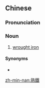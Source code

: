 {{also|熟铁}}
==Chinese==
{{zh-forms|s=熟铁}}

===Pronunciation===
{{zh-pron
|m=熟tiě
|c=suk6 tit3
|cat=n
}}

===Noun===
{{zh-noun}}

# [[wrought iron]]

====Synonyms====
* {{zh-l|鍛鐵}}

[[zh-min-nan:熟鐵]]